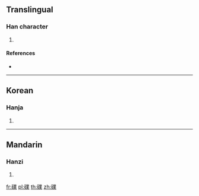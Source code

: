 {{character info/new}}
==Translingual==

===Han character===
{{Han char|rn=112|rad=石|as=13|sn=18|four=|canj=MRTCD}}

# {{defn|Han|sort=石13}}

====References====
* {{Han ref|kx=0837.300|dkj=24523|dj=1254.270|hdz=42459.040|uh=790F|ud=30991}}

----

==Korean==

===Hanja===
{{ko-hanja|hangeul=급|eumhun=|rv=geup|mr=kŭp|y=kup}}

# {{defn|lang=ko|sort=石13}}

----

==Mandarin==

===Hanzi===
{{cmn-hanzi|pin=[[jí]] ([[ji2]])|wg=chi<sup>2</sup>}}

# {{defn|lang=cmn|sort=石13}}

[[fr:礏]]
[[pl:礏]]
[[th:礏]]
[[zh:礏]]